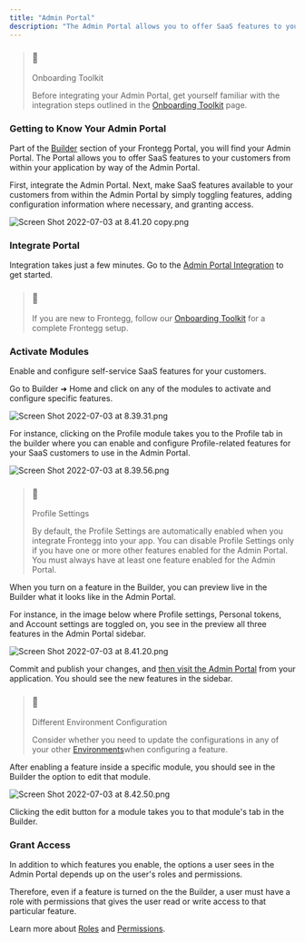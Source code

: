 ```yaml
---
title: "Admin Portal"
description: "The Admin Portal allows you to offer SaaS features to your customers from within your application."
---
```


> ### 🚧
> 
> Onboarding Toolkit
> 
> Before integrating your Admin Portal, get yourself familiar with the integration steps outlined in the [Onboarding Toolkit](/docs/adding-frontegg-to-your-app) page.

### Getting to Know Your Admin Portal

Part of the [Builder](https://portal.frontegg.com/) section of your Frontegg Portal, you will find your Admin Portal. The Portal allows you to offer SaaS features to your customers from within your application by way of the Admin Portal. 

First, integrate the Admin Portal. Next, make SaaS features available to your customers from within the Admin Portal by simply toggling features, adding configuration information where necessary, and granting access. 

  
![](/images/a82b621-Screen_Shot_2022-07-03_at_8.41.20_copy.png "Screen Shot 2022-07-03 at 8.41.20 copy.png")

  
### Integrate Portal

Integration takes just a few minutes. Go to the [Admin Portal Integration](/docs/admin-portal-builder) to get started. 

> ### 📘
> 
> If you are new to Frontegg, follow our [Onboarding Toolkit](/docs/onboarding-toolkit) for a complete Frontegg setup.

### Activate Modules

Enable and configure self-service SaaS features for your customers. 

Go to Builder ➜ Home and click on any of the modules to activate and configure specific features. 

  
![](/images/864b0e6-Screen_Shot_2022-07-03_at_8.39.31.png "Screen Shot 2022-07-03 at 8.39.31.png")

  
For instance, clicking on the Profile module takes you to the Profile tab in the builder where you can enable and configure Profile-related features for your SaaS customers to use in the Admin Portal.  
  
![](/images/c7fcbc5-Screen_Shot_2022-07-03_at_8.39.56.png "Screen Shot 2022-07-03 at 8.39.56.png")

  
> ### 📘
> 
> Profile Settings
> 
> By default, the Profile Settings are automatically enabled when you integrate Frontegg into your app. You can disable Profile Settings only if you have one or more other features enabled for the Admin Portal. You must always have at least one feature enabled for the Admin Portal.

  
When you turn on a feature in the Builder, you can preview live in the Builder what it looks like in the Admin Portal. 

For instance, in the image below where Profile settings, Personal tokens, and Account settings are toggled on, you see in the preview all three features in the Admin Portal sidebar.

  
![](/images/b163f25-Screen_Shot_2022-07-03_at_8.41.20.png "Screen Shot 2022-07-03 at 8.41.20.png")

  
Commit and publish your changes, and [then visit the Admin Portal](/docs/admin-portal-integration#visit-admin-portal) from your application. You should see the new features in the sidebar.

  
> ### 📘
> 
> Different Environment Configuration
> 
> Consider whether you need to update the configurations in any of your other [Environments](/docs/environments-introduction)when configuring a feature.

  
After enabling a feature inside a specific module, you should see in the Builder the option to edit that module.

  
![](/images/844dfac-Screen_Shot_2022-07-03_at_8.42.50.png "Screen Shot 2022-07-03 at 8.42.50.png")

  
Clicking the edit button for a module takes you to that module's tab in the Builder.

### Grant Access

In addition to which features you enable, the options a user sees in the Admin Portal depends up on the user's roles and permissions.

Therefore, even if a feature is turned on the the Builder, a user must have a role with permissions that gives the user read or write access to that particular feature.

Learn more about [Roles](/docs/roles-1) and [Permissions](/docs/permissions-1).